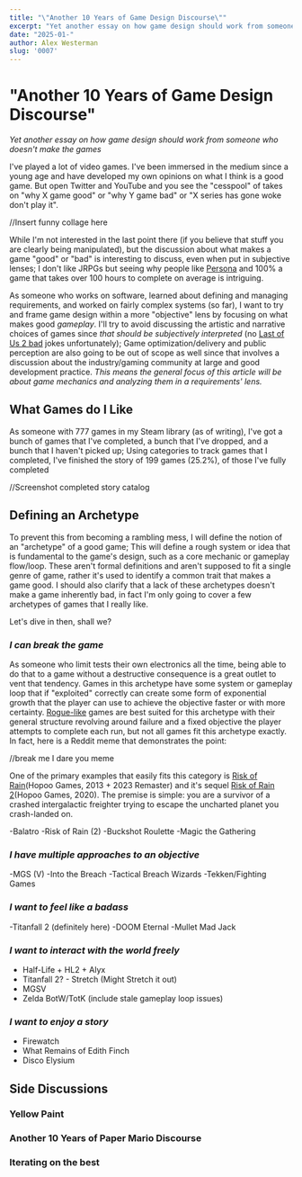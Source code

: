 ```yaml
---
title: "\"Another 10 Years of Game Design Discourse\""
excerpt: "Yet another essay on how game design should work from someone who doesn't make the games"
date: "2025-01-"
author: Alex Westerman
slug: '0007'
---
```



# "Another 10 Years of Game Design Discourse"

_Yet another essay on how game design should work from someone who doesn't make the games_

I've played a lot of video games. I've been immersed in the medium since a young age and have developed my own opinions on what I think is a good game. But open Twitter and YouTube and you see the "cesspool" of takes on "why X game good" or "why Y game bad" or "X series has gone woke don't play it".

//Insert funny collage here

While I'm not interested in the last point there (if you believe that stuff you are clearly being manipulated), but the discussion about what makes a game "good" or "bad" is interesting to discuss, even when put in subjective lenses; I don't like JRPGs but seeing why people like [Persona]() and 100% a game that takes over 100 hours to complete on average is intriguing.

As someone who works on software, learned about defining and managing requirements, and worked on fairly complex systems (so far), I want to try and frame game design within a more "objective" lens by focusing on what makes good _gameplay_. I'll try to avoid discussing the artistic and narrative choices of games since _that should be subjectively interpreted_ (no [Last of Us 2 bad]() jokes unfortunately); Game optimization/delivery and public perception are also going to be out of scope as well since that involves a discussion about the industry/gaming community at large and good development practice. _This means the general focus of this article will be about game mechanics and analyzing them in a requirements' lens._

## What Games do I Like

As someone with 777 games in my Steam library (as of writing), I've got a bunch of games that I've completed, a bunch that I've dropped, and a bunch that I haven't picked up; Using categories to track games that I completed, I've finished the story of 199 games (25.2%), of those I've fully completed

//Screenshot completed story catalog

## Defining an Archetype

To prevent this from becoming a rambling mess, I will define the notion of an "archetype" of a good game; This will define a rough system or idea that is fundamental to the game's design, such as a core mechanic or gameplay flow/loop. These aren't formal definitions and aren't supposed to fit a single genre of game, rather it's used to identify a common trait that makes a game good. I should also clarify that a lack of these archetypes doesn't make a game inherently bad, in fact I'm only going to cover a few archetypes of games that I really like.

Let's dive in then, shall we?

### _I can break the game_

As someone who limit tests their own electronics all the time, being able to do that to a game without a destructive consequence is a great outlet to vent that tendency. Games in this archetype have some system or gameplay loop that if "exploited" correctly can create some form of exponential growth that the player can use to achieve the objective faster or with more certainty. [Rogue-like]() games are best suited for this archetype with their general structure revolving around failure and a fixed objective the player attempts to complete each run, but not all games fit this archetype exactly. In fact, here is a Reddit meme that demonstrates the point:

//break me I dare you meme

One of the primary examples that easily fits this category is [Risk of Rain](https://store.steampowered.com/app/248820/Risk_of_Rain_2013/)(Hopoo Games, 2013 + 2023 Remaster) and it's sequel [Risk of Rain 2](https://store.steampowered.com/app/632360/Risk_of_Rain_2/)(Hopoo Games, 2020). The premise is simple: you are a survivor of a crashed intergalactic freighter trying to escape the uncharted planet you crash-landed on.

-Balatro
-Risk of Rain (2)
-Buckshot Roulette
-Magic the Gathering

### _I have multiple approaches to an objective_

-MGS (V)
-Into the Breach
-Tactical Breach Wizards
-Tekken/Fighting Games

### _I want to feel like a badass_

-Titanfall 2 (definitely here)
-DOOM Eternal
-Mullet Mad Jack

### _I want to interact with the world freely_

- Half-Life + HL2 + Alyx
- Titanfall 2? - Stretch (Might Stretch it out)
- MGSV
- Zelda BotW/TotK (include stale gameplay loop issues)


### _I want to enjoy a story_

- Firewatch
- What Remains of Edith Finch
- Disco Elysium



## Side Discussions

### Yellow Paint

### Another 10 Years of Paper Mario Discourse

### Iterating on the best


